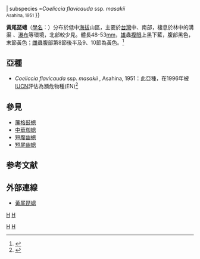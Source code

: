 {{Speciesbox 
| taxon = Coeliccia flavicauda
| authority = Ris, 1912
| status =LC 
| status_system =IUCN3.1 
| synonyms = 
''Coeliccia flavicauda flavicauda'' <small>Ris, 1912.</small>
| synonyms_ref=<ref>{{Cite web|url=http://taibif.tw/zh/namecode/348332|title=Coeliccia flavicauda subsp. flavicauda Ris, 1912 黃尾琵蟌 {{!}} 台灣生物多樣性資訊入口網|accessdate=2018-07-18|work=taibif.tw|language=zh-hant|archive-date=2019-07-26|archive-url=https://web.archive.org/web/20190726081419/http://taibif.tw/zh/namecode/348332|dead-url=no}}</ref>
| subspecies =''Coeliccia flavicauda'' ssp. ''masakii'' <br/><small> Asahina, 1951</small> 
}}

'''黃尾琵蟌'''（[[學名|學名]]：{{lang|la|'''''Coeliccia flavicauda'''''}}）分布於低中[[海拔|海拔]]山區，主要於[[台灣|台灣]]中、南部，棲息於林中的溝渠 、[[瀑布|瀑布]]等環境，北部較少見。體長48-53[[毫米|mm]]，[[雄性|雄]]蟲[[複眼|複眼]]上黑下藍，腹部黑色，末節黃色；[[雌性|雌]]蟲腹部第8節後半及9、10節為黃色。<ref>{{Cite web|url=http://plog.hlps.tc.edu.tw/post/56/6006|title=ㄚ興の自然教學網 - 黃尾琵蟌|accessdate=|author=|date=|publisher=|archive-date=2019-07-29|archive-url=https://web.archive.org/web/20190729040815/http://plog.hlps.tc.edu.tw/post/56/6006|dead-url=no}}</ref>

== 亞種 ==
* ''Coeliccia flavicauda'' ssp. ''masakii'' , Asahina, 1951：此亞種，在1996年被[[IUCN|IUCN]]評估為瀕危物種(EN)<ref>{{Cite web|url=http://www.iucnredlist.org/details/5060/0|title=Coeliccia flavicauda ssp. masakii|accessdate=2018-07-18|work=www.iucnredlist.org|archive-date=2018-07-18|archive-url=https://web.archive.org/web/20180718174701/http://www.iucnredlist.org/details/5060/0|dead-url=no}}</ref>

== 參見 ==
*[[簾格鼓蟌|簾格鼓蟌]]
*[[中華珈蟌|中華珈蟌]]
*[[短腹幽蟌|短腹幽蟌]]
*[[短尾幽蟌|短尾幽蟌]]

== 参考文献 ==
{{Reflist}}

== 外部連線 ==
*[https://web.archive.org/web/20140224002203/http://www.tbg.org.tw/tbgweb/cgi-bin/view.cgi?forum=53&topic=177 黃尾琵蟌]
{{Taxonbar}}

[[Category:1912年描述的分类群|H]]
[[category:長腹蟌屬|H]]
[[category:台灣昆蟲|H]]
[[Category:台灣特有種|H]]